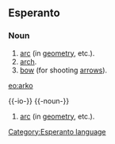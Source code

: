 ==Esperanto==
===Noun===
# [[arc]] (in [[geometry]], etc.).
# [[arch]].
# [[bow]] (for shooting [[arrow]]s).

{{Universala Vortaro}}
[[eo:arko]]
[[Category:Esperanto language]]

{{-io-}}
{{-noun-}}
# [[arc]] (in [[geometry]], etc.).